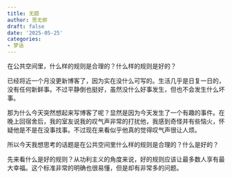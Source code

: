 ```yaml
---
title: 无题
author: 思无邪
draft: false
date: '2025-05-25'
categories:
- 梦话
---
```

在公共空间里，什么样的规则是合理的？什么样的规则是好的？

<!--more-->

已经将近一个月没更新博客了，因为实在没什么可写的。生活几乎是日复一日的，没有任何新鲜事。不过平静倒也挺好，虽然没什么好事发生，但也不会发生什么坏事。

那为什么今天突然想起来写博客了呢？显然是因为今天发生了一个有趣的事件。在晚上回宿舍后，我的室友说我的叹气声非常的打扰他，我感到奇怪并有些恼火，怀疑他是不是在没事找事。不过现在来看似乎他真的觉得叹气声很让人烦。

所以今天我想思考的话题是在公共空间里什么样的规则是合理的？什么是好的？

先来看什么是好的规则？从功利主义的角度来说，好的规则应该让最多数人享有最大幸福。这个标准非常的明确也很易懂，但是却有非常多的问题。

